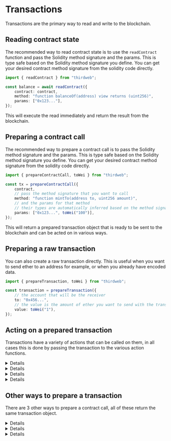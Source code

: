 
# Transactions

Transactions are the primary way to read and write to the blockchain.

## Reading contract state

The recommended way to read contract state is to use the `readContract` function and pass the Solidity method signature and the params. This is type safe based on the Solidity method signature you define. You can get your desired contract method signature from the solidity code directly.

```ts
import { readContract } from "thirdweb";

const balance = await readContract({
	contract: contract,
	method: "function balanceOf(address) view returns (uint256)",
	params: ["0x123..."],
});
```

This will execute the read immediately and return the result from the blockchain.

## Preparing a contract call

The recommended way to prepare a contract call is to pass the Solidity method signature and the params. This is type safe based on the Solidity method signature you define. You can get your desired contract method signature from the solidity code directly.

```ts
import { prepareContractCall, toWei } from "thirdweb";

const tx = prepareContractCall({
	contract,
	// pass the method signature that you want to call
	method: "function mintTo(address to, uint256 amount)",
	// and the params for that method
	// their types are automatically inferred based on the method signature
	params: ["0x123...", toWei("100")],
});
```

This will return a prepared transaction object that is ready to be sent to the blockchain and can be acted on in various ways.

## Preparing a raw transaction

You can also create a raw transaction directly. This is useful when you want to send ether to an address for example, or when you already have encoded data.

```ts
import { prepareTransaction, toWei } from "thirdweb";

const transaction = prepareTransaction({
	// the account that will be the receiver
	to: "0x456...",
	// the value is the amount of ether you want to send with the transaction
	value: toWei("1"),
});
```

## Acting on a prepared transaction

Transactions have a variety of actions that can be called on them, in all cases this is done by passing the transaction to the various action functions.

<Details summary='sendTransaction' startExpanded>

Send the prepared transaction to the blockchain. Sending a transaction requires a wallet.

See [Wallets](/typescript/v5/wallets) for more information on how to create a wallet.

```ts
import { sendTransaction } from "thirdweb";
import { metamaskWallet } from "thirdweb/wallets";

const wallet = metamaskWallet();
await wallet.connect();

const transactionResult = await sendTransaction({
	transaction,
	wallet,
});
```

</Details>

<Details summary="waitForReceipt">

Wait for a transaction to be mined and get the transaction receipt.

```ts
import { sendTransaction, waitForReceipt } from "thirdweb";
import { metamaskWallet } from "thirdweb/wallets";

const wallet = metamaskWallet();
await wallet.connect();

const transactionResult = await sendTransaction({
	transaction,
	wallet,
});

const receipt = await waitForReceipt(transactionResult);
```

</Details>

<Details summary='estimateGas'>

Estimating gas cost for a transaction

```ts
import { estimateGas } from "thirdweb";

const gasEstimate = await estimateGas({ transaction });
```

</Details>

<Details summary='simulateTransaction'>

Simulate a transaction to see if it would be successful.

```ts
import { prepareContractCall, simulateTransaction } from "thirdweb";

const result = await simulateTransaction({ transaction });
```

</Details>

## Other ways to prepare a transaction

There are 3 other ways to prepare a contract call, all of these return the same transaction object.

<Details summary="Explicit Contract ABI" id='explicit-abi'>

Another way to get type safety is to pass the full contract ABI to `getContract`. This will give you autocompletion for all methods declared in the ABI. There is a slight extract cost of having the full ABI in your code which can be pretty large.

```ts
import { getContract, prepareContractCall, toWei } from "thirdweb";

const contract = getContract({
  client,
	chainId,
  // the abi for the contract is defined here
  abi: [
    ...
    {
      name: "mintTo",
      inputs: [
        {
          type: "address",
          name: "to",
        },
        {
          type: "uint256",
          name: "amount",
        },
      ],
      type: "function",
    }
    ...
  ],
});

const tx = prepareContractCall({
  contract,
  // we get auto-completion for all the available functions on the contract ABI
  method: "mintTo",
  // including full type-safety for the params
  params: ["0x123...", toWei("100")],
});
```

</Details>

<Details summary="ABI snippet" id='abi-snippet'>

As an alternative to passing the full ABI, you can pass a snippet of the ABI for the method you want to call. This is useful when you only want to call a single method and don't want to have the full ABI in your code.

```ts
import { prepareContractCall, toWei } from "thirdweb";

const tx = prepareContractCall({
	contract,
	// Pass a snippet of the ABI for the method you want to call.
	method: {
		name: "mintTo",
		inputs: [
			{
				type: "address",
				name: "to",
			},
			{
				type: "uint256",
				name: "amount",
			},
		],
		type: "function",
	},
	// The Types of `params` are automatically inferred based on the ABI inputs.
	params: ["0x123...", toWei("100")],
});
```

</Details>

<Details summary="Automatic ABI Resolution" id='automatic-abi-resolution'>

Finally, you can dynamically resolve contract methods at runtime using the `resolveMethod` function. This is the best way to handle contracts you don't know the ABI of in advance but it is also less performant and not type-safe.

<Callout title="Please note" variant="warning">

This method is convenient, however it is also:

- less performant at runtime (it has to resolve the ABI of the contract and then match the method name you provide)
- not type-safe (you lose type safety for your params)

There are cases where you specifically _need_ to be able to resolve methods dynamically at runtime, in which case this method is useful.

</Callout>

```ts
import { prepareContractCall, resolveMethod, toWei } from "thirdweb";
const tx = prepareContractCall({
	contract,
	// in this case we only pass the name of the method we want to call
	method: resolveMethod("mintTo"),
	// however using this method we lose type safety for our params
	params: ["0x123...", toWei("100")],
});
```

</Details>
